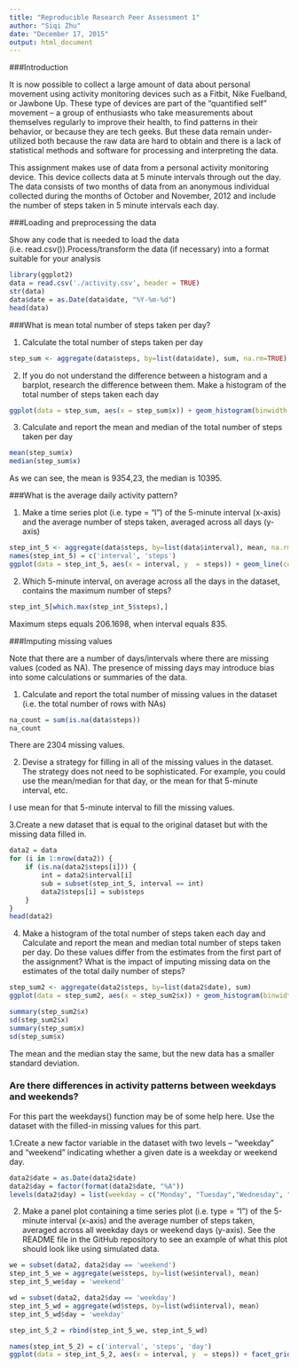 ```yaml
---
title: "Reproducible Research Peer Assessment 1"
author: "Siqi Zhu"
date: "December 17, 2015"
output: html_document
---
```


###Introduction

It is now possible to collect a large amount of data about personal movement using activity monitoring devices such as a Fitbit, Nike Fuelband, or Jawbone Up. These type of devices are part of the “quantified self” movement – a group of enthusiasts who take measurements about themselves regularly to improve their health, to find patterns in their behavior, or because they are tech geeks. But these data remain under-utilized both because the raw data are hard to obtain and there is a lack of statistical methods and software for processing and interpreting the data.

This assignment makes use of data from a personal activity monitoring device. This device collects data at 5 minute intervals through out the day. The data consists of two months of data from an anonymous individual collected during the months of October and November, 2012 and include the number of steps taken in 5 minute intervals each day.

###Loading and preprocessing the data

Show any code that is needed to load the data (i.e. read.csv()).Process/transform the data (if necessary) into a format suitable for your analysis

```r
library(ggplot2)
data = read.csv('./activity.csv', header = TRUE)
str(data)
data$date = as.Date(data$date, "%Y-%m-%d")
head(data)
```

###What is mean total number of steps taken per day?

1. Calculate the total number of steps taken per day
```r
step_sum <- aggregate(data$steps, by=list(data$date), sum, na.rm=TRUE)
```

2. If you do not understand the difference between a histogram and a barplot, research the difference between them. Make a histogram of the total number of steps taken each day
```r
ggplot(data = step_sum, aes(x = step_sum$x)) + geom_histogram(binwidth = 2000, fill = 'steelblue', col = 'black') + labs(x = 'Total steps', y = 'Frequency', title = 'Total steps per day')
```

3. Calculate and report the mean and median of the total number of steps taken per day
```r
mean(step_sum$x)
median(step_sum$x)
```

As we can see, the mean is 9354,23, the median is 10395.

###What is the average daily activity pattern?

1. Make a time series plot (i.e. type = "l") of the 5-minute interval (x-axis) and the average number of steps taken, averaged across all days (y-axis)

```r
step_int_5 <- aggregate(data$steps, by=list(data$interval), mean, na.rm=TRUE)
names(step_int_5) = c('interval', 'steps')
ggplot(data = step_int_5, aes(x = interval, y  = steps)) + geom_line(col = 'steelblue', size = 1) + labs(x = 'Interval(5 minuts)', y = 'Average numeber of steps', title ='Time series plot')
```

2. Which 5-minute interval, on average across all the days in the dataset, contains the maximum number of steps?
```r
step_int_5[which.max(step_int_5$steps),]
```

Maximum steps equals 206.1698, when interval equals 835.

###Imputing missing values

Note that there are a number of days/intervals where there are missing values (coded as NA). The presence of missing days may introduce bias into some calculations or summaries of the data.

1. Calculate and report the total number of missing values in the dataset (i.e. the total number of rows with NAs)
```r
na_count = sum(is.na(data$steps))
na_count
```

There are 2304 missing values.

2. Devise a strategy for filling in all of the missing values in the dataset. The strategy does not need to be sophisticated. For example, you could use the mean/median for that day, or the mean for that 5-minute interval, etc.

I use mean for that 5-minute interval to fill the missing values.

3.Create a new dataset that is equal to the original dataset but with the missing data filled in.

```r
data2 = data 
for (i in 1:nrow(data2)) {
    if (is.na(data2$steps[i])) {
        int = data2$interval[i]
        sub = subset(step_int_5, interval == int)
        data2$steps[i] = sub$steps
    }
}
head(data2)
```

4. Make a histogram of the total number of steps taken each day and Calculate and report the mean and median total number of steps taken per day. Do these values differ from the estimates from the first part of the assignment? What is the impact of imputing missing data on the estimates of the total daily number of steps?

```r
step_sum2 <- aggregate(data2$steps, by=list(data2$date), sum)
ggplot(data = step_sum2, aes(x = step_sum2$x)) + geom_histogram(binwidth = 2000, fill = 'steelblue', col = 'black') + labs(x = 'Total steps', y = 'Frequency', title = 'Total steps per day(new)')

summary(step_sum2$x)
sd(step_sum2$x)
summary(step_sum$x)
sd(step_sum$x)
```

The mean and the median stay the same, but the new data has a smaller standard deviation.

### Are there differences in activity patterns between weekdays and weekends?

For this part the weekdays() function may be of some help here. Use the dataset with the filled-in missing values for this part.
  
1.Create a new factor variable in the dataset with two levels – “weekday” and “weekend” indicating whether a given date is a weekday or weekend day.

```r
data2$date = as.Date(data2$date)
data2$day = factor(format(data2$date, "%A"))
levels(data2$day) = list(weekday = c("Monday", "Tuesday","Wednesday", "Thursday", "Friday"), weekend = c("Saturday", "Sunday"))
```
  
2. Make a panel plot containing a time series plot (i.e. type = "l") of the 5-minute interval (x-axis) and the average number of steps taken, averaged across all weekday days or weekend days (y-axis). See the README file in the GitHub repository to see an example of what this plot should look like using simulated data.

```r
we = subset(data2, data2$day == 'weekend')
step_int_5_we = aggregate(we$steps, by=list(we$interval), mean)
step_int_5_we$day = 'weekend'

wd = subset(data2, data2$day == 'weekday')
step_int_5_wd = aggregate(wd$steps, by=list(wd$interval), mean)
step_int_5_wd$day = 'weekday'

step_int_5_2 = rbind(step_int_5_we, step_int_5_wd)

names(step_int_5_2) = c('interval', 'steps', 'day')
ggplot(data = step_int_5_2, aes(x = interval, y  = steps)) + facet_grid(day~.) + geom_line(col = 'steelblue', size = 1) + labs(x = 'Interval(5 minuts)', y = 'Average numeber of steps', title ='Time series plot(new)')

```
